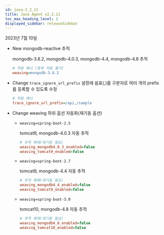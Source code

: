 ```yaml
---
id: java-2_2_11
title: Java Agent v2.2.11
toc_max_heading_level: 2
displayed_sidebar: releaseSidebar
---
```


2023년 7월 10일

- <Status>New</Status> mongodb-reactive 추적

  mongodb-3.8.2, mongodb-4.0.3, mongodb-4.4, mongodb-4.8 추적

  ```ini title='whatap.conf'
  # 적용 예시 (중복 적용 불가)
  weaving=mongodb-3.8.2
  ```

- <Status>Change</Status> <code>trace_ignore_url_prefix</code> 설정에 쉼표(,)를 구분자로 여러 개의 prefix를 등록할 수 있도록 수정

  ```ini title='whatap.conf'
  # 적용 예시
  trace_ignore_url_prefix=/api,/sample
  ```
    
- <Status>Change</Status> weaving 하위 옵션 자동화(재기동 옵션)

  - `weaving=spring-boot-2.5`

    tomcat9, mongodb-4.0.3 자동 추적

    ```ini title='whatap.conf'
    # 추적 해제(재기동 필요)
    weaving_mongodb4_0_3_enabled=false
    weaving_tomcat9_enabled=false
    ```
          
  - `weaving=spring-boot-2.7`

    tomcat9, mongodb-4.4 자동 추적

    ```ini title='whatap.conf'
    # 추적 해제(재기동 필요)
    weaving_mongodb4_4_enabled=false
    weaving_tomcat9_enabled=false
    ```

  - `weaving=spring-boot-3.0`
    
    tomcat10, mongodb-4.8 자동 추적

    ```ini title='whatap.conf'
    # 추적 해제(재기동 필요)
    weaving_mongodb4_8_enabled=false
    weaving_tomcat10_enabled=false
    ```
